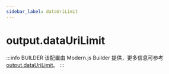 ```yaml
---
sidebar_label: dataUriLimit
---
```


# output.dataUriLimit

:::info BUILDER
该配置由 Modern.js Builder 提供，更多信息可参考 [output.dataUriLimit](https://modernjs.dev/builder/api/config-output.html#output-dataurilimit)。
:::


<Main />
